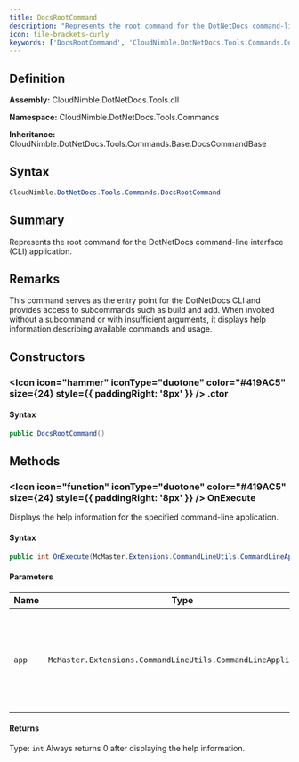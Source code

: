 ```yaml
---
title: DocsRootCommand
description: "Represents the root command for the DotNetDocs command-line interface (CLI) application."
icon: file-brackets-curly
keywords: ['DocsRootCommand', 'CloudNimble.DotNetDocs.Tools.Commands.DocsRootCommand', 'CloudNimble.DotNetDocs.Tools.Commands', 'class', 'CloudNimble.DotNetDocs.Tools.Commands.Base.DocsCommandBase']
---
```


## Definition

**Assembly:** CloudNimble.DotNetDocs.Tools.dll

**Namespace:** CloudNimble.DotNetDocs.Tools.Commands

**Inheritance:** CloudNimble.DotNetDocs.Tools.Commands.Base.DocsCommandBase

## Syntax

```csharp
CloudNimble.DotNetDocs.Tools.Commands.DocsRootCommand
```

## Summary

Represents the root command for the DotNetDocs command-line interface (CLI) application.

## Remarks

This command serves as the entry point for the DotNetDocs CLI and provides access to
            subcommands such as build and add. When invoked without a subcommand or with insufficient arguments, it displays
            help information describing available commands and usage.

## Constructors

### <Icon icon="hammer" iconType="duotone" color="#419AC5" size={24} style={{ paddingRight: '8px' }} />  .ctor

#### Syntax

```csharp
public DocsRootCommand()
```

## Methods

### <Icon icon="function" iconType="duotone" color="#419AC5" size={24} style={{ paddingRight: '8px' }} />  OnExecute

Displays the help information for the specified command-line application.

#### Syntax

```csharp
public int OnExecute(McMaster.Extensions.CommandLineUtils.CommandLineApplication app)
```

#### Parameters

| Name | Type | Description |
|------|------|-------------|
| `app` | `McMaster.Extensions.CommandLineUtils.CommandLineApplication` | The command-line application for which to display help information. Cannot be null. |

#### Returns

Type: `int`
Always returns 0 after displaying the help information.

